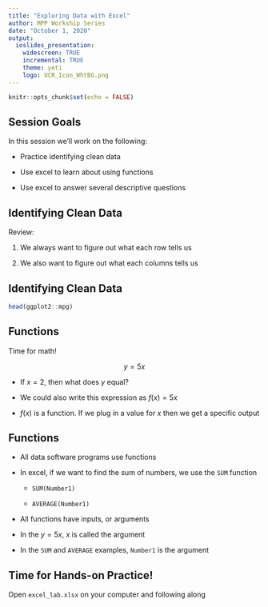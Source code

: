 ```yaml
---
title: "Exploring Data with Excel"
author: MPP Workship Series
date: "October 1, 2020"
output: 
  ioslides_presentation:
    widescreen: TRUE
    incremental: TRUE
    theme: yeti
    logo: UCR_Icon_WhtBG.png
---
```


```r
knitr::opts_chunk$set(echo = FALSE)
```

## Session Goals

In this session we'll work on the following:

* Practice identifying clean data

* Use excel to learn about using functions

* Use excel to answer several descriptive questions

## Identifying Clean Data

Review: 

1. We always want to figure out what each row tells us

2. We also want to figure out what each columns tells us

## Identifying Clean Data

```r
head(ggplot2::mpg)
```

## Functions

Time for math! 

$$y = 5x$$

* If $x = 2$, then what does $y$ equal?

* We could also write this expression as $f(x) = 5x$

* $f(x)$ is a function. If we plug in a value for $x$ then we get a specific output

## Functions

* All data software programs use functions

* In excel, if we want to find the sum of numbers, we use the `SUM` function

  * `SUM(Number1)`
  
  * `AVERAGE(Number1)`
  
* All functions have inputs, or arguments

* In the $y = 5x$, $x$ is called the argument

* In the `SUM` and `AVERAGE` examples, `Number1` is the argument

## Time for Hands-on Practice!

Open `excel_lab.xlsx` on your computer and following along